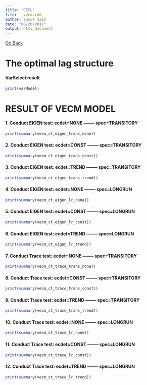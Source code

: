 ---
title: "CECL"
file:	vecm.rmd
author: Yusuf Saib
date: "08/20/2017"
output: html_document
---

<a href="javascript:history.back()">Go Back</a>

##################################################### 
# The optimal lag structure # 
##################################################### 

#### VarSelect result
```{r, echo = FALSE}
print(varModel)
```

##################################################### 
# RESULT OF VECM MODEL # 
##################################################### 

#### 1. Conduct EIGEN test: ecdet=NONE -------- spec=TRANSITORY
```{r, echo = FALSE}
print(summary(vecm_ct_eigen_trans_none))
```
#### 2. Conduct EIGEN test: ecdet=CONST -------- spec=TRANSITORY
```{r, echo = FALSE}
print(summary(vecm_ct_eigen_trans_const))
```

#### 3. Conduct EIGEN test: ecdet=TREND -------- spec=TRANSITORY
```{r, echo = FALSE}
print(summary(vecm_ct_eigen_trans_trend))
```

#### 4. Conduct EIGEN test: ecdet=NONE -------- spec=LONGRUN
```{r, echo = FALSE}
print(summary(vecm_ct_eigen_lr_none))
```
#### 5. Conduct EIGEN test: ecdet=CONST -------- spec=LONGRUN
```{r, echo = FALSE}
print(summary(vecm_ct_eigen_lr_const))
```

#### 6. Conduct EIGEN test: ecdet=TREND -------- spec=LONGRUN
```{r, echo = FALSE}
print(summary(vecm_ct_eigen_lr_trend))
```



#### 7. Conduct Trace test: ecdet=NONE -------- spec=TRANSITORY
```{r, echo = FALSE}
print(summary(vecm_ct_trace_trans_none))
```
#### 8. Conduct Trace test: ecdet=CONST -------- spec=TRANSITORY
```{r, echo = FALSE}
print(summary(vecm_ct_trace_trans_const))
```

#### 9. Conduct Trace test: ecdet=TREND -------- spec=TRANSITORY
```{r, echo = FALSE}
print(summary(vecm_ct_trace_trans_trend))
```

#### 10. Conduct Trace test: ecdet=NONE -------- spec=LONGRUN
```{r, echo = FALSE}
print(summary(vecm_ct_trace_lr_none))
```
#### 11. Conduct Trace test: ecdet=CONST -------- spec=LONGRUN
```{r, echo = FALSE}
print(summary(vecm_ct_trace_lr_const))
```

#### 12. Conduct Trace test: ecdet=TREND -------- spec=LONGRUN
```{r, echo = FALSE}
print(summary(vecm_ct_trace_lr_trend))
```
